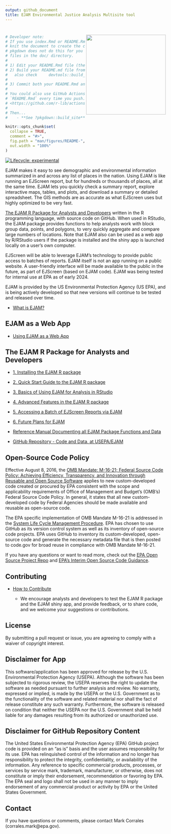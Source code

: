 ```yaml
---
output: github_document
title: EJAM Environmental Justice Analysis Multisite tool
---
```


# <img src="man/figures/logo659.png" align="right" width="250px"/>

<!-- README.md is generated from README.Rmd. Please edit Rmd not md  -->

```r
# Developer note: 
# If you use index.Rmd or README.Rmd it is your responsibility to 
# knit the document to create the corresponding .md. 
# pkgdown does not do this for you because it only touches 
# files in the ⁠doc/⁠ directory.
#
# 1) Edit your README.Rmd file (the .Rmd NOT the .md file)
# 2) Build your README.md file from the README.Rmd file, by clicking Knit in RStudio
#   also check     devtools::build_readme()  ?
#
# 3) Commit both your README.Rmd and README.md
#
# You could also use GitHub Actions to re-render
# `README.Rmd` every time you push. An example workflow can be found here:
# <https://github.com/r-lib/actions/tree/v1/examples>.
#
# Then... 
#    - **See ?pkgdown::build_site** - EJAM now uses the pkgdown R package to build help and vignettes as web pages, and it uses the README.md (not .Rmd) to help build the documentation.
```

```r
knitr::opts_chunk$set(
  collapse = TRUE,
  comment = "#>",
  fig.path = "man/figures/README-",
  out.width = "100%"
)
```

<!-- badges: start -->

<!-- or we could comment out the badge  -->

[![Lifecycle: experimental](https://img.shields.io/badge/lifecycle-experimental-orange.svg)](https://lifecycle.r-lib.org/articles/stages.html#experimental)

<!-- badges: end -->

EJAM makes it easy to see demographic and environmental information summarized in and across any list of places in the nation. Using EJAM is like running an EJScreen report, but for hundreds or thousands of places, all at the same time. EJAM lets you quickly check a summary report, explore interactive maps, tables, and plots, and download a summary or detailed spreadsheet. The GIS methods are as accurate as what EJScreen uses but highly optimized to be very fast.

[The EJAM R Package for Analysts and Developers] written in the R programming language, with source code on GitHub. When used in RStudio, the EJAM package provides functions to help analysts work with block group data, points, and polygons, to very quickly aggregate and compare large numbers of locations. Note that EJAM also can be used as a web app by R/RStudio users if the package is installed and the shiny app is launched locally on a user's own computer.

EJScreen will be able to leverage EJAM's technology to provide public access to batches of reports. EJAM itself is not an app running on a public website. A user-friendly interface will be made available to the public in the future, as part of EJScreen (based on EJAM code). EJAM was being tested for internal use at EPA as of early 2024.

EJAM is provided by the US Environmental Protection Agency (US EPA), and is being actively developed so that new versions will continue to be tested and released over time.

-   [What is EJAM?](https://usepa.github.io/EJAM/articles/0_whatis.html)

## EJAM as a Web App

-   [Using EJAM as a Web App](https://usepa.github.io/EJAM/articles/0_webapp.html)
<!-- 
    -   EJAM beta test is accessible only if at EPA offices or on VPN
-->

## The EJAM R Package for Analysts and Developers

-   [1. Installing the EJAM R package](https://usepa.github.io/EJAM/articles/1_installing.html)

-   [2. Quick Start Guide to the EJAM R package](https://usepa.github.io/EJAM/articles/2_quickstart.html)

-   [3. Basics of Using EJAM for Analysis in RStudio](https://usepa.github.io/EJAM/articles/3_analyzing.html)

-   [4. Advanced Features in the EJAM R package](https://usepa.github.io/EJAM/articles/4_advanced.html)

-   [5. Accessing a Batch of EJScreen Reports via EJAM](https://usepa.github.io/EJAM/articles/5_ejscreenapi.html)

-   [6. Future Plans for EJAM](https://usepa.github.io/EJAM/articles/6_future_plans.html)

-   [Reference Manual Documenting all EJAM Package Functions and Data](https://usepa.github.io/EJAM/articles/index.html)

-   [GitHub Repository - Code and Data, at USEPA/EJAM](https://github.com/USEPA/EJAM#readme "https://github.com/USEPA/EJAM#readme")

## Open-Source Code Policy

Effective August 8, 2016, the [OMB Mandate: M-16-21; Federal Source Code Policy: Achieving Efficiency, Transparency, and Innovation through Reusable and Open Source Software](https://obamawhitehouse.archives.gov/sites/default/files/omb/memoranda/2016/m_16_21.pdf) applies to new custom-developed code created or procured by EPA consistent with the scope and applicability requirements of Office of Management and Budget's (OMB's) Federal Source Code Policy. In general, it states that all new custom-developed code by Federal Agencies should be made available and reusable as open-source code.

The EPA specific implementation of OMB Mandate M-16-21 is addressed in the [System Life Cycle Management Procedure](https://www.epa.gov/irmpoli8/policy-procedures-and-guidance-system-life-cycle-management-slcm). EPA has chosen to use GitHub as its version control system as well as its inventory of open-source code projects. EPA uses GitHub to inventory its custom-developed, open-source code and generate the necessary metadata file that is then posted to code.gov for broad reuse in compliance with OMB Mandate M-16-21.

If you have any questions or want to read more, check out the [EPA Open Source Project Repo](https://github.com/USEPA/open-source-projects) and [EPA's Interim Open Source Code Guidance](https://www.epa.gov/developers/open-source-software-and-epa-code-repository-requirements).

## Contributing

-   [How to Contribute](https://github.com/USEPA/EJAM/blob/master/CONTRIBUTING.md)

    -   We encourage analysts and developers to test the EJAM R package and the EJAM shiny app, and provide feedback, or to share code, and we welcome your suggestions or contributions.

## License

By submitting a pull request or issue, you are agreeing to comply with a waiver of copyright interest.

## Disclaimer for App

This software/application has been approved for release by the U.S. Environmental Protection Agency (USEPA). Although the software has been subjected to rigorous review, the USEPA reserves the right to update the software as needed pursuant to further analysis and review. No warranty, expressed or implied, is made by the USEPA or the U.S. Government as to the functionality of the software and related material nor shall the fact of release constitute any such warranty. Furthermore, the software is released on condition that neither the USEPA nor the U.S. Government shall be held liable for any damages resulting from its authorized or unauthorized use.

## Disclaimer for GitHub Repository Content

The United States Environmental Protection Agency (EPA) GitHub project code is provided on an "as is" basis and the user assumes responsibility for its use. EPA has relinquished control of the information and no longer has responsibility to protect the integrity, confidentiality, or availability of the information. Any reference to specific commercial products, processes, or services by service mark, trademark, manufacturer, or otherwise, does not constitute or imply their endorsement, recommendation or favoring by EPA. The EPA seal and logo shall not be used in any manner to imply endorsement of any commercial product or activity by EPA or the United States Government.

## Contact

If you have questions or comments, please contact Mark Corrales (corrales.mark\@epa.gov).
